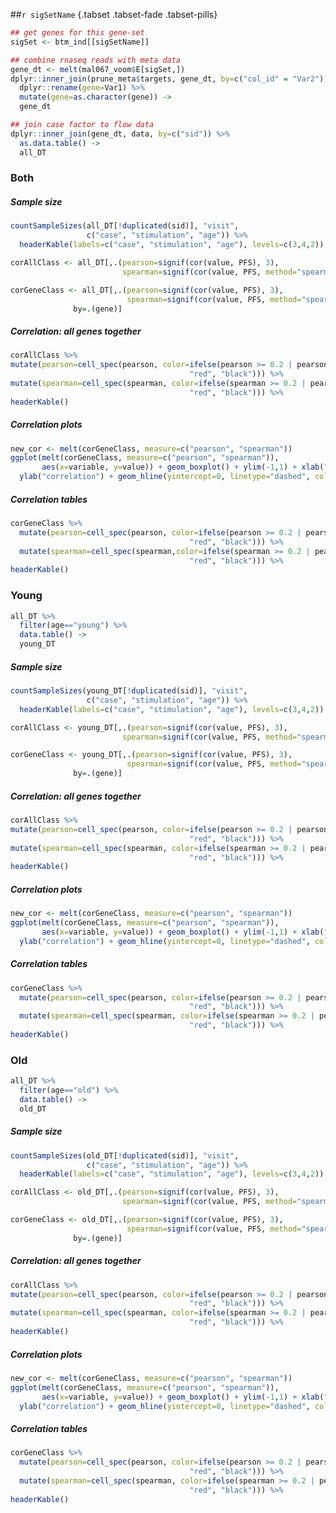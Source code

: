 ##`r sigSetName` {.tabset .tabset-fade .tabset-pills}  

```r
## get genes for this gene-set
sigSet <- btm_ind[[sigSetName]]
```


```r

## combine rnaseq reads with meta data
gene_dt <- melt(mal067_voom$E[sigSet,])
dplyr::inner_join(prune_meta$targets, gene_dt, by=c("col_id" = "Var2")) %>%
  dplyr::rename(gene=Var1) %>%
  mutate(gene=as.character(gene)) ->
  gene_dt

## join case factor to flow data
dplyr::inner_join(gene_dt, data, by=c("sid")) %>%
  as.data.table() ->
  all_DT
```
  
### Both

##### Sample size

```r
countSampleSizes(all_DT[!duplicated(sid)], "visit", 
                 c("case", "stimulation", "age")) %>%
  headerKable(labels=c("case", "stimulation", "age"), levels=c(3,4,2))
```

```r
corAllClass <- all_DT[,.(pearson=signif(cor(value, PFS), 3),
                         spearman=signif(cor(value, PFS, method="spearman"), 3))]

corGeneClass <- all_DT[,.(pearson=signif(cor(value, PFS), 3),
                          spearman=signif(cor(value, PFS, method="spearman"), 3)),
              by=.(gene)]
```
  
##### Correlation: all genes together  
  
```r
corAllClass %>%
mutate(pearson=cell_spec(pearson, color=ifelse(pearson >= 0.2 | pearson <= -0.2, 
                                        "red", "black"))) %>%
mutate(spearman=cell_spec(spearman, color=ifelse(spearman >= 0.2 | pearson <= -0.2, 
                                        "red", "black"))) %>%
headerKable()
```

##### Correlation plots  
  
```r

new_cor <- melt(corGeneClass, measure=c("pearson", "spearman"))
ggplot(melt(corGeneClass, measure=c("pearson", "spearman")), 
       aes(x=variable, y=value)) + geom_boxplot() + ylim(-1,1) + xlab("type") +
  ylab("correlation") + geom_hline(yintercept=0, linetype="dashed", color="red")
```

##### Correlation tables  
 
```r

corGeneClass %>% 
  mutate(pearson=cell_spec(pearson, color=ifelse(pearson >= 0.2 | pearson <= -0.2, 
                                        "red", "black"))) %>%
  mutate(spearman=cell_spec(spearman,color=ifelse(spearman >= 0.2 | pearson<= -0.2, 
                                        "red", "black"))) %>%
headerKable()
```


### Young

```r
all_DT %>%
  filter(age=="young") %>%
  data.table() ->
  young_DT
```

##### Sample size

```r
countSampleSizes(young_DT[!duplicated(sid)], "visit", 
                 c("case", "stimulation", "age")) %>%
  headerKable(labels=c("case", "stimulation", "age"), levels=c(3,4,2))
```

```r
corAllClass <- young_DT[,.(pearson=signif(cor(value, PFS), 3),
                         spearman=signif(cor(value, PFS, method="spearman"), 3))]

corGeneClass <- young_DT[,.(pearson=signif(cor(value, PFS), 3),
                          spearman=signif(cor(value, PFS, method="spearman"), 3)),
              by=.(gene)]
```
  
##### Correlation: all genes together  
  
```r
corAllClass %>%
mutate(pearson=cell_spec(pearson, color=ifelse(pearson >= 0.2 | pearson <= -0.2, 
                                        "red", "black"))) %>%
mutate(spearman=cell_spec(spearman, color=ifelse(spearman >= 0.2 | pearson <= -0.2, 
                                        "red", "black"))) %>%
headerKable()
```

##### Correlation plots  
  
```r

new_cor <- melt(corGeneClass, measure=c("pearson", "spearman"))
ggplot(melt(corGeneClass, measure=c("pearson", "spearman")), 
       aes(x=variable, y=value)) + geom_boxplot() + ylim(-1,1) + xlab("type") +
  ylab("correlation") + geom_hline(yintercept=0, linetype="dashed", color="red")
```

##### Correlation tables  
 
```r

corGeneClass %>% 
  mutate(pearson=cell_spec(pearson, color=ifelse(pearson >= 0.2 | pearson <= -0.2, 
                                        "red", "black"))) %>%
  mutate(spearman=cell_spec(spearman, color=ifelse(spearman >= 0.2 | pearson<= -0.2, 
                                        "red", "black"))) %>%
headerKable()
```


### Old  
  
```r
all_DT %>%
  filter(age=="old") %>%
  data.table() ->
  old_DT
```

##### Sample size  
  
```r
countSampleSizes(old_DT[!duplicated(sid)], "visit", 
                 c("case", "stimulation", "age")) %>%
  headerKable(labels=c("case", "stimulation", "age"), levels=c(3,4,2))
```

```r
corAllClass <- old_DT[,.(pearson=signif(cor(value, PFS), 3),
                         spearman=signif(cor(value, PFS, method="spearman"), 3))]

corGeneClass <- old_DT[,.(pearson=signif(cor(value, PFS), 3),
                          spearman=signif(cor(value, PFS, method="spearman"), 3)),
              by=.(gene)]
```
  
##### Correlation: all genes together  
  
```r
corAllClass %>%
mutate(pearson=cell_spec(pearson, color=ifelse(pearson >= 0.2 | pearson <= -0.2, 
                                        "red", "black"))) %>%
mutate(spearman=cell_spec(spearman, color=ifelse(spearman >= 0.2 | pearson <= -0.2, 
                                        "red", "black"))) %>%
headerKable()
```

##### Correlation plots  
  
```r

new_cor <- melt(corGeneClass, measure=c("pearson", "spearman"))
ggplot(melt(corGeneClass, measure=c("pearson", "spearman")), 
       aes(x=variable, y=value)) + geom_boxplot() + ylim(-1,1) + xlab("type") +
  ylab("correlation") + geom_hline(yintercept=0, linetype="dashed", color="red")
```

##### Correlation tables  
 
```r

corGeneClass %>% 
  mutate(pearson=cell_spec(pearson, color=ifelse(pearson >= 0.2 | pearson <= -0.2, 
                                        "red", "black"))) %>%
  mutate(spearman=cell_spec(spearman, color=ifelse(spearman >= 0.2 | pearson<= -0.2, 
                                        "red", "black"))) %>%
headerKable()
```


